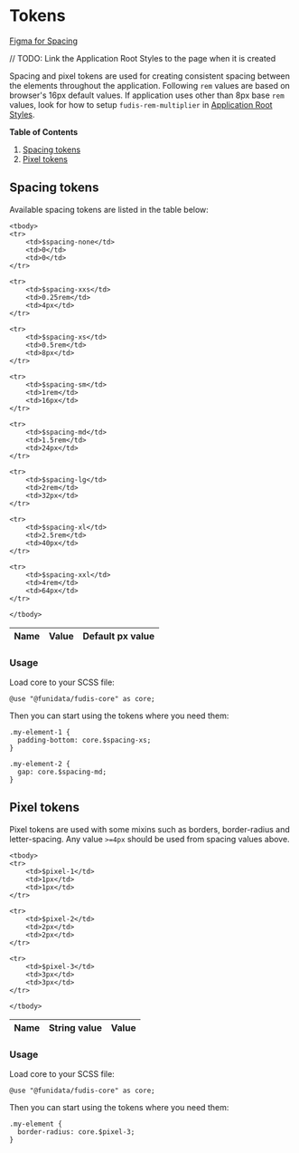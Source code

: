 
<Meta title="Foundations/Spacing/Tokens" />

# Tokens

[Figma for Spacing](https://www.figma.com/file/a6G6ZD6W3tlq0qmUkdvdp1/Fudis-DS-Foundations?type=design&node-id=26-187&mode=design&t=lYhydEYCkwi6ol3D-0)

// TODO: Link the Application Root Styles to the page when it is created

Spacing and pixel tokens are used for creating consistent spacing between the elements throughout the application. Following `rem` values are based on browser's 16px default values. If application uses other than 8px base `rem` values, look for how to setup `fudis-rem-multiplier` in [Application Root Styles]().

**Table of Contents**

1. [Spacing tokens](#spacing-tokens)
2. [Pixel tokens](#pixel-tokens)

## Spacing tokens

Available spacing tokens are listed in the table below:

<table>
    <thead>
    <tr>
        <th>Name</th>
        <th>Value</th>
        <th>Default px value</th>
    </tr>
    </thead>

    <tbody>
    <tr>
        <td>$spacing-none</td>
        <td>0</td>
        <td>0</td>
    </tr>

    <tr>
        <td>$spacing-xxs</td>
        <td>0.25rem</td>
        <td>4px</td>
    </tr>

    <tr>
        <td>$spacing-xs</td>
        <td>0.5rem</td>
        <td>8px</td>
    </tr>

    <tr>
        <td>$spacing-sm</td>
        <td>1rem</td>
        <td>16px</td>
    </tr>

    <tr>
        <td>$spacing-md</td>
        <td>1.5rem</td>
        <td>24px</td>
    </tr>

    <tr>
        <td>$spacing-lg</td>
        <td>2rem</td>
        <td>32px</td>
    </tr>

    <tr>
        <td>$spacing-xl</td>
        <td>2.5rem</td>
        <td>40px</td>
    </tr>

    <tr>
        <td>$spacing-xxl</td>
        <td>4rem</td>
        <td>64px</td>
    </tr>

    </tbody>

</table>

### Usage

Load core to your SCSS file:

```
@use "@funidata/fudis-core" as core;
```

Then you can start using the tokens where you need them:

```
.my-element-1 {
  padding-bottom: core.$spacing-xs;
}

.my-element-2 {
  gap: core.$spacing-md;
}
```

## Pixel tokens

Pixel tokens are used with some mixins such as borders, border-radius and letter-spacing. Any value `>=4px` should be used from spacing values above.

<table>
    <thead>
    <tr>
        <th>Name</th>
        <th>String value</th>
        <th>Value</th>
    </tr>
    </thead>

    <tbody>
    <tr>
        <td>$pixel-1</td>
        <td>1px</td>
        <td>1px</td>
    </tr>

    <tr>
        <td>$pixel-2</td>
        <td>2px</td>
        <td>2px</td>
    </tr>

    <tr>
        <td>$pixel-3</td>
        <td>3px</td>
        <td>3px</td>
    </tr>

    </tbody>

</table>

### Usage

Load core to your SCSS file:

```
@use "@funidata/fudis-core" as core;
```

Then you can start using the tokens where you need them:

```
.my-element {
  border-radius: core.$pixel-3;
}
```
